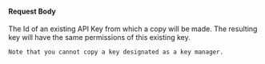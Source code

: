 
#### Request Body

<APIBlock>
  <APIField name="sourceKeyId" type="UUID" required>
    The Id of an existing API Key from which a copy will be made. The resulting key will have the same permissions of this existing key.

    Note that you cannot copy a key designated as a key manager.
  </APIField>
</APIBlock>

<JSON title="Example API Key request JSON" src="api-keys/copy-request-body.json" />
